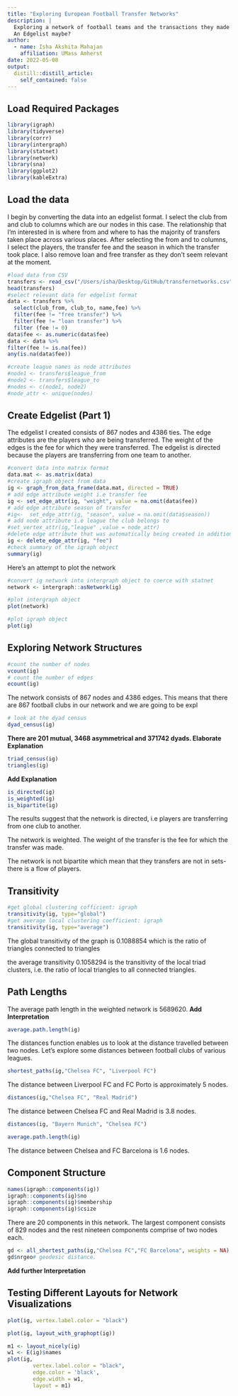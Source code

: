 ```yaml
---
title: "Exploring European Football Transfer Networks"
description: |
  Exploring a network of football teams and the transactions they made from 2018-2021. 
  An Edgelist maybe?
author:
  - name: Isha Akshita Mahajan
    affiliation: UMass Amherst
date: 2022-05-08
output:
  distill::distill_article:
    self_contained: false
---
```


## Load Required Packages 

```r
library(igraph)
library(tidyverse)
library(corrr)
library(intergraph)
library(statnet)
library(network)
library(sna)
library(ggplot2)
library(kableExtra)
```

## Load the data 

I begin by converting the data into an edgelist format. I select the club from and club to columns which are our nodes in this case. The relationship that I'm interested in is where from and where to has the majority of transfers taken place across various places. After selecting the from and to columns, I select the players, the transfer fee and the season in which the transfer took place. I also remove loan and free transfer as they don't seem relevant at the moment. 

```r
#load data from CSV
transfers <- read_csv("/Users/isha/Desktop/GitHub/transfernetworks.csv")
head(transfers)
#select relevant data for edgelist format
data <- transfers %>% 
  select(club_from, club_to, name,fee) %>% 
  filter(fee != "free transfer") %>% 
  filter(fee != "loan transfer") %>% 
  filter (fee != 0)
data$fee <- as.numeric(data$fee) 
data <- data %>% 
filter(fee != is.na(fee))
any(is.na(data$fee))
```

```r
#create league names as node attributes
#node1 <- transfers$league_from
#node2 <- transfers$league_to
#nodes <- c(node1, node2)
#node_attr <- unique(nodes)
```

## Create Edgelist (Part 1)

The edgelist I created consists of 867 nodes and 4386 ties. The edge attributes are the players who are being transferred. The weight of the edges is the fee for which they were transferred. The edgelist is directed because the players are transferring from one team to another. 

```r
#convert data into matrix format
data.mat <- as.matrix(data)
#create igraph object from data
ig <- graph_from_data_frame(data.mat, directed = TRUE)
# add edge attribute weight i.e transfer fee
ig <- set_edge_attr(ig, "weight", value = na.omit(data$fee))
# add edge attribute season of transfer
#ig<-  set_edge_attr(ig, "season", value = na.omit(data$season))
# add node attribute i.e league the club belongs to
#set_vertex_attr(ig,"league" ,value = node_attr)
#delete edge attribute that was automatically being created in addition to weight
ig <- delete_edge_attr(ig, "fee")
#check summary of the igraph object
summary(ig)
```


Here's an attempt to plot the network

```r
#convert ig network into intergraph object to coerce with statnet
network <- intergraph::asNetwork(ig) 
```

```r
#plot intergraph object
plot(network)
```

```r
#plot igraph object 
plot(ig)
```

## Exploring Network Structures 

```r
#count the number of nodes
vcount(ig)
# count the number of edges
ecount(ig)
```

The network consists of 867 nodes and 4386 edges. This means that there are 867 football clubs in our network and we are going to be expl

```r
# look at the dyad census
dyad_census(ig)
```

**There are 201 mutual, 3468 asymmetrical and 371742 dyads. Elaborate Explanation**

```r
triad_census(ig)
triangles(ig)
```

**Add Explanation**

```r
is_directed(ig)
is_weighted(ig)
is_bipartite(ig)
```

The results suggest that the network is directed, i.e players are transferring from one club to another. 

The network is weighted. The weight of the transfer is the fee for which the transfer was made. 

The network is not bipartite which mean that they transfers are not in sets- there is a flow of players. 


## Transitivity

```r
#get global clustering cofficient: igraph
transitivity(ig, type="global")
#get average local clustering coefficient: igraph
transitivity(ig, type="average")
```


The global transitivity of the graph is 0.1088854 which is the ratio of triangles connected to triangles

the average transitivity 0.1058294 is the transitivity of the local triad clusters, i.e. the ratio of local triangles to all connected triangles. 

## Path Lengths 

The average path length in the weighted network is 5689620. **Add Interpretation**

```r
average.path.length(ig)
```

The distances function enables us to look at the distance travelled between two nodes. Let's explore some distances between football clubs of various leagues.

```r
shortest_paths(ig,"Chelsea FC", "Liverpool FC")
```

The distance between Liverpool FC and FC Porto is approximately 5 nodes. 

```r
distances(ig,"Chelsea FC", "Real Madrid")
```

The distance between Chelsea FC and Real Madrid is 3.8 nodes. 


```r
distances(ig, "Bayern Munich", "Chelsea FC")
```

```r
average.path.length(ig)
```

The distance between Chelsea and FC Barcelona is 1.6 nodes.

## Component Structure 

```r
names(igraph::components(ig))
igraph::components(ig)$no
igraph::components(ig)$membership
igraph::components(ig)$csize
```

There are 20 components in this network. The largest component consists of 829 nodes and the rest nineteen components comprise of two nodes each.

```r
gd <- all_shortest_paths(ig,"Chelsea FC","FC Barcelona", weights = NA)
gd$nrgeo# geodesic distance. 
```

**Add further Interpretation**

## Testing Different Layouts for Network Visualizations

```r
plot(ig, vertex.label.color = "black")
```

```r
plot(ig, layout_with_graphopt(ig))
```

```r
m1 <- layout_nicely(ig)
w1 <- E(ig)$names
plot(ig, 
        vertex.label.color = "black", 
        edge.color = 'black',
        edge.width = w1,
        layout = m1)
```




